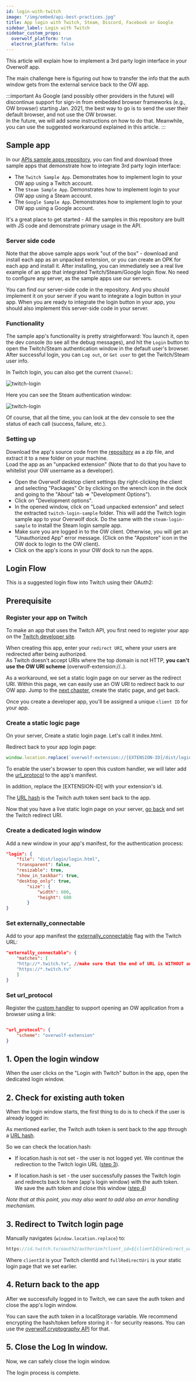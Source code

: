 ```yaml
---
id: login-with-twitch
image: "/img/embed/api-best-practices.jpg"
title: App login with Twitch, Steam, Discord, Facebook or Google
sidebar_label: Login with Twitch
sidebar_custom_props:
  overwolf_platform: true
  electron_platform: false
---
```


This article will explain how to implement a 3rd party login interface in your Overwolf app.  

The main challenge here is figuring out how to transfer the info that the auth window gets from the external service back to the OW app.

:::important
As Google (and possibly other providers in the future) will discontinue support for sign-in from embedded browser frameworks (e.g., OW browser) starting Jan. 2021, the best way to go is to send the user their default browser, and not use the OW browser.  
In the future, we will add some instructions on how to do that. Meanwhile, you can use the suggested workaround explained in this article.
:::

## Sample app

In our [APIs sample apps repository](https://github.com/overwolf/apis-sample-apps), you can find and download three sample apps that demonstrate how to integrate 3rd party login interface: 

* The `Twitch Sample App`. Demonstrates how to implement login to your OW app using a Twitch account.
* The `Steam Sample App`. Demonstrates how to implement login to your OW app using a Steam account.
* The `Google Sample App`. Demonstrates how to implement login to your OW app using a Google account.

It's a great place to get started - All the samples in this repository are built with JS code and demonstrate primary usage in the API.

### Server side code

Note that the above sample apps work "out of the box" - download and install each app as an unpacked extension, or you can create an OPK for each app and install it. After installing, you can immediately see a real live example of an app that integrated Twitch/Steam/Google login flow. No need to configure any server, as the sample apps use our servers.

You can find our server-side code in the repository. And you should implement it on your server if you want to integrate a login button in your app.
When you are ready to integrate the login button in your app, you should also implement this server-side code in your server.

### Functionality

The sample app's functionality is pretty straightforward: You launch it, open the dev console (to see all the debug messages), and hit the `Login` button to open the Twitch/Steam authentication window in the default user's browser. After successful login, you can `Log out`, or `Get user` to get the Twitch/Steam user info.  

In Twitch login, you can also get the current `Channel`:

![twitch-login](/assets/api-sample-apps/twitch-login.png)

Here you can see the Steam authentication window:

![twitch-login](/assets/api-sample-apps/steam.png)


Of course, that all the time, you can look at the dev console to see the status of each call (success, failure, etc.). 

### Setting up

Download the app's source code from the [repository](https://github.com/overwolf/apis-sample-apps) as a zip file, and extract it to a new folder on your machine.  
Load the app as an "unpacked extension" (Note that to do that you have to whitelist your OW username as a developer).

* Open the Overwolf desktop client settings (by right-clicking the client and selecting "Packages" Or by clicking on the wrench icon in the dock and going to the "About" tab => "Development Options").
* Click on "Development options".
* In the opened window, click on "Load unpacked extension" and select the extracted `twitch-login-sample` folder. This will add the Twitch login sample app to your Overwolf dock. Do the same with the `steam-login-sample` to install the Steam login sample app.
* Make sure you are logged in to the OW client. Otherwise, you will get an "Unauthorized App" error message. (Click on the "Appstore" icon in the OW dock to login to the OW client).
* Click on the app's icons in your OW dock to run the apps.

## Login Flow

This is a suggested login flow into Twitch using their OAuth2:

## Prerequisite

### Register your app on Twitch

To make an app that uses the Twitch API, you first need to register your app on the [Twitch developer site](https://dev.twitch.tv/dashboard/apps/create).  

When creating this app, enter your `redirect URI`, where your users are redirected after being authorized.  
As Twitch doesn't accept URIs where the top domain is not HTTP, **you can't use the OW URI scheme** (overwolf-extension://..).  

As a workaround, we set a static login page on our server as the redirect URI. Within this page, we can easily use an OW URI to redirect back to our OW app. Jump to the [next chapter](#create-a-static-logic-page), create the static page, and get back. 

Once you create a developer app, you'll be assigned a unique `client ID` for your app.

### Create a static logic page

On your server, Create a static login page. Let's call it index.html.

Redirect back to your app login page:

```js
window.location.replace(`overwolf-extension://[EXTENSION-ID]/dist/login/login.html${location.hash}`);
```

To enable the user's browser to open this custom handler, we will later add the [url_protocol](#set-url_protocol) to the app's manifest.

In addition, replace the [EXTENSION-ID] with your extension's id.  

The [URL hash](https://www.w3schools.com/jsref/prop_loc_hash.asp) is the Twitch auth token sent back to the app.

Now that you have a live static login page on your server, [go back](#register-your-app-on-twitch) and set the Twitch redirect URI.

### Create a dedicated login window

Add a new window in your app's manifest, for the authentication process:

```json
"login": {
    "file": "dist/login/login.html",
    "transparent": false,
    "resizable": true,
    "show_in_taskbar": true,
    "desktop_only": true,
        "size": {
            "width": 600,
            "height": 600
        }
}
```

### Set externally_connectable

Add to your app manifest the [externally_connectable](/api/manifest#externally_connectable) flag with the Twitch URL:

```json
"externally_connectable": {
    "matches": [
    "http://*.twitch.tv", //make sure that the end of URL is WITHOUT any slash/backslash
    "https://*.twitch.tv"
    ]
}
```

### Set url_protocol

Register the [custom handler](/api/manifest#url_protocol-object) to support opening an OW application from a browser using a link:

```json

"url_protocol": {
    "scheme": "overwolf-extension"
}
```

## 1. Open the login window

When the user clicks on the "Login with Twitch" button in the app, open the dedicated login window.

## 2. Check for existing auth token

When the login window starts, the first thing to do is to check if the user is already logged in:  

As mentioned earlier, the Twitch auth token is sent back to the app through a [URL hash](https://www.w3schools.com/jsref/prop_loc_hash.asp).

So we can check the location.hash: 

* If location.hash is not set - the user is not logged yet. We continue the redirection to the Twitch login URL ([step 3](#3-redirect-to-twitch-login-page)).

* If location.hash is set - the user successfully passes the Twitch login and redirects back to here (app's login window) with the auth token.  
  We save the auth token and close this window ([step 4](#4-return-back-to-the-app))

*Note that at this point, you may also want to add also an error handling mechanism.*

## 3. Redirect to Twitch login page

Manually navigates (`window.location.replace`) to: 

```js
https://id.twitch.tv/oauth2/authorize?client_id=${clientId}&redirect_uri=${fullRedirectUri}`
```

Where `clientId` is your Twitch clientId and `fullRedirectUri` is your static login page that we set earlier. 
 
## 4. Return back to the app

After we successfully logged in to Twitch, we can save the auth token and close the app's login window.

You can save the auth token in a localStorage variable. We recommend encrypting the hash/token before storing it - for security reasons. You can use the [overwolf.cryptography API](/api/cryptography) for that.

## 5.  Close the Log In window.

Now, we can safely close the login window. 

The login process is complete.
